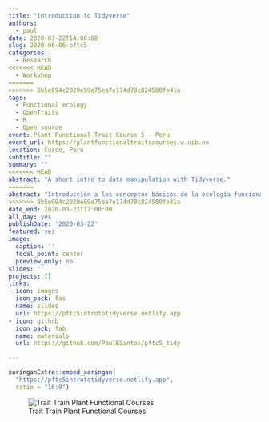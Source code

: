```yaml
---
title: "Introduction to Tidyverse"
authors:
  - paul
date: 2020-03-22T14:00:00
slug: 2020-06-06-pftc5
categories:
  - Research
<<<<<<< HEAD
  - Workshop
=======
>>>>>>> 8b5e094c2029e99e75ea7e174d78c824500fe41a
tags:
  - Functional ecology
  - OpenTraits
  - R
  - Open source
event: Plant Functional Trait Course 5 - Peru
event_url: https://plantfunctionaltraitscourses.w.uib.no
location: Cusco, Peru
subtitle: ""
summary: ""
<<<<<<< HEAD
abstract: "A short intro to data manipulation with Tidyverse."
=======
abstract: "Introducción a los conceptos básicos de la ecología funcional y su desarrollo en el Perú."
>>>>>>> 8b5e094c2029e99e75ea7e174d78c824500fe41a
date_end: 2020-03-22T17:00:00
all_day: yes
publishDate: '2020-03-22'
featured: yes
image:
  caption: ''
  focal_point: center
  preview_only: no
slides: ''
projects: []
links:
- icon: images
  icon_pack: fas
  name: slides
  url: https://pftc5intrototidyverse.netlify.app
- icon: github
  icon_pack: fab
  name: materials
  url: https://github.com/PaulESantos/pftc5_tidy

---
```


```r
xaringanExtra::embed_xaringan(
  "https://pftc5intrototidyverse.netlify.app",
  ratio = "16:9")
```
![Trait Train Plant Functional Courses](traittrain.jpg)